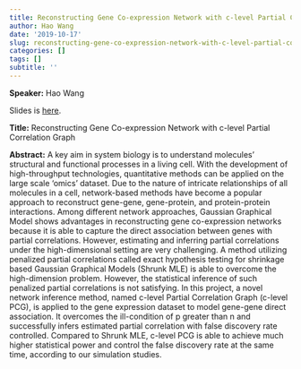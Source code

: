 ```yaml
---
title: Reconstructing Gene Co-expression Network with c-level Partial Correlation Graph
author: Hao Wang
date: '2019-10-17'
slug: reconstructing-gene-co-expression-network-with-c-level-partial-correlation-graph
categories: []
tags: []
subtitle: ''
---
```


**Speaker:** 
Hao Wang

Slides is [here](/slides/hao_slides.pdf).

**Title:** 
Reconstructing Gene Co-expression Network with c-level Partial Correlation Graph

**Abstract:**
A key aim in system biology is to understand molecules' structural and functional processes in a living cell. With the development of high-throughput technologies, quantitative methods can be applied on the large scale 'omics' dataset. Due to the nature of intricate relationships of all molecules in a cell, network-based methods have become a popular approach to reconstruct gene-gene, gene-protein, and protein-protein interactions. Among different network approaches, Gaussian Graphical Model shows advantages in reconstructing gene co-expression networks because it is able to capture the direct association between genes with partial correlations. However, estimating and inferring partial correlations under the high-dimensional setting are very challenging. A method utilizing penalized partial correlations called exact hypothesis testing for shrinkage based Gaussian Graphical Models (Shrunk MLE) is able to overcome the high-dimension problem. However, the statistical inference of such penalized partial correlations is not satisfying. In this project, a novel network inference method, named c-level Partial Correlation Graph (c-level PCG), is applied to the gene expression dataset to model gene-gene direct association. It overcomes the ill-condition of p greater than n and successfully infers estimated partial correlation with false discovery rate controlled. Compared to Shrunk MLE, c-level PCG is able to achieve much higher statistical power and control the false discovery rate at the same time, according to our simulation studies.

